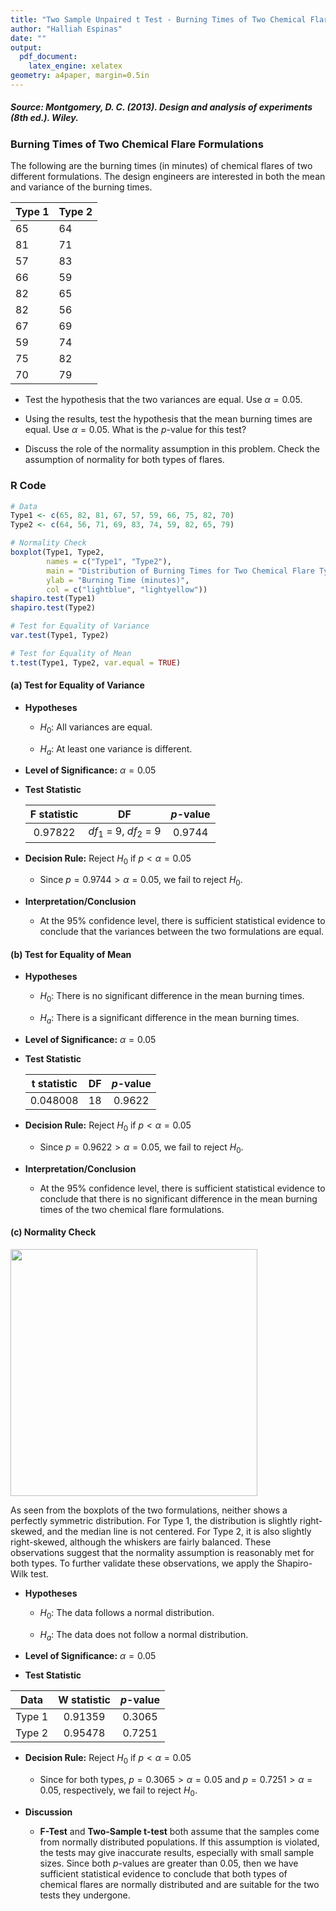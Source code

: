 ```yaml
---
title: "Two Sample Unpaired t Test - Burning Times of Two Chemical Flare Formulations"
author: "Halliah Espinas"
date: ""
output:
  pdf_document:
    latex_engine: xelatex
geometry: a4paper, margin=0.5in
---
```


##### **Source:** Montgomery, D. C. (2013). *Design and analysis of experiments* (8th ed.). Wiley.

### Burning Times of Two Chemical Flare Formulations

The following are the burning times (in minutes) of chemical flares of two different formulations. The design engineers are interested in both the mean and variance of the burning times.

| Type 1 | Type 2 |
|--------|--------|
| 65     | 64     |
| 81     | 71     |
| 57     | 83     |
| 66     | 59     |
| 82     | 65     |
| 82     | 56     |
| 67     | 69     |
| 59     | 74     |
| 75     | 82     |
| 70     | 79     |

-   Test the hypothesis that the two variances are equal. Use $\alpha=0.05$.

-   Using the results, test the hypothesis that the mean burning times are equal. Use $\alpha=0.05$. What is the $p$-value for this test?

-   Discuss the role of the normality assumption in this problem. Check the assumption of normality for both types of flares.

### R Code

```r
# Data
Type1 <- c(65, 82, 81, 67, 57, 59, 66, 75, 82, 70)
Type2 <- c(64, 56, 71, 69, 83, 74, 59, 82, 65, 79)

# Normality Check
boxplot(Type1, Type2,
        names = c("Type1", "Type2"),
        main = "Distribution of Burning Times for Two Chemical Flare Types",
        ylab = "Burning Time (minutes)",
        col = c("lightblue", "lightyellow"))
shapiro.test(Type1)
shapiro.test(Type2)

# Test for Equality of Variance
var.test(Type1, Type2)

# Test for Equality of Mean
t.test(Type1, Type2, var.equal = TRUE) 
```

#### (a) Test for Equality of Variance

-   **Hypotheses**

    -   $H_0:$ All variances are equal. 

    -   $H_a:$ At least one variance is different. 

-   **Level of Significance:** $\alpha=0.05$

-   **Test Statistic**

    | F statistic |           DF           | $p$-value |
    |:-----------:|:----------------------:|:---------:|
    |   0.97822   | $df_1$ = 9, $df_2$ = 9 |  0.9744   |

-   **Decision Rule:** Reject $H_0$ if $p < \alpha=0.05$

    -   Since $p = 0.9744 > \alpha = 0.05$, we fail to reject $H_0$.

-   **Interpretation/Conclusion**

    -   At the 95% confidence level, there is sufficient statistical evidence to conclude that the variances between the two formulations are equal.

#### (b) Test for Equality of Mean

-   **Hypotheses**

    -   $H_0:$ There is no significant difference in the mean burning times.

    -   $H_a:$ There is a significant difference in the mean burning times. 

-   **Level of Significance:** $\alpha=0.05$

-   **Test Statistic**

    | t statistic | DF  | $p$-value |
    |:-----------:|:---:|:---------:|
    |  0.048008   | 18  |  0.9622   |

-   **Decision Rule:** Reject $H_0$ if $p < \alpha=0.05$

    -   Since $p = 0.9622 > \alpha = 0.05$, we fail to reject $H_0$.

-   **Interpretation/Conclusion**

    -   At the 95% confidence level, there is sufficient statistical evidence to conclude that there is no significant difference in the mean burning times of the two chemical flare formulations.

#### (c) Normality Check

![](01BT-01.png){width="395"}

As seen from the boxplots of the two formulations, neither shows a perfectly symmetric distribution. For Type 1, the distribution is slightly right-skewed, and the median line is not centered. For Type 2, it is also slightly right-skewed, although the whiskers are fairly balanced. These observations suggest that the normality assumption is reasonably met for both types. To further validate these observations, we apply the Shapiro-Wilk test.

-   **Hypotheses**

    -   $H_0:$ The data follows a normal distribution.

    -   $H_a:$ The data does not follow a normal distribution. 

-   **Level of Significance:** $\alpha=0.05$

-   **Test Statistic**

|  Data  | W statistic | $p$-value |
|:------:|:-----------:|:---------:|
| Type 1 |   0.91359   |  0.3065   |
| Type 2 |   0.95478   |  0.7251   |

-   **Decision Rule:** Reject $H_0$ if $p < \alpha=0.05$

    -   Since for both types, $p = 0.3065 > \alpha = 0.05$ and $p = 0.7251 > \alpha = 0.05$, respectively, we fail to reject $H_0$.

-   **Discussion**

    -   **F-Test** and **Two-Sample t-test** both assume that the samples come from normally distributed populations. If this assumption is violated, the tests may give inaccurate results, especially with small sample sizes. Since both $p$-values are greater than 0.05, then we have sufficient statistical evidence to conclude that both types of chemical flares are normally distributed and are suitable for the two tests they undergone.
